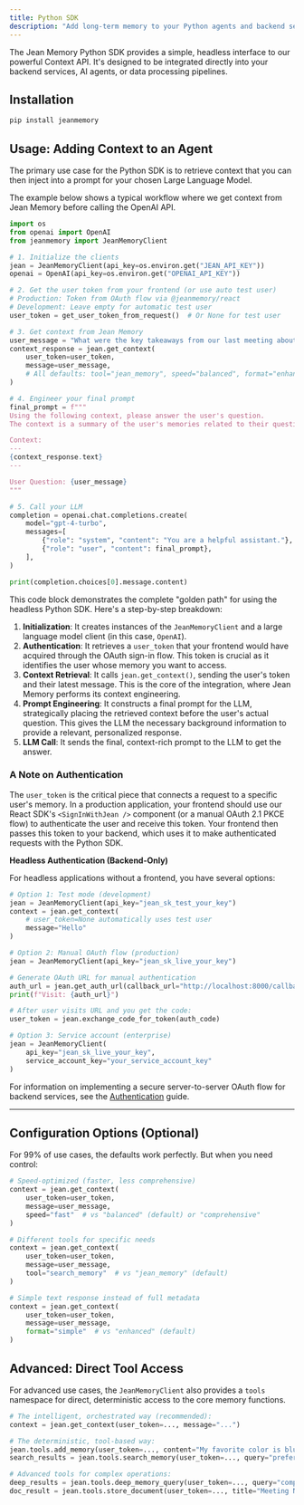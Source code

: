 ```yaml
---
title: Python SDK
description: "Add long-term memory to your Python agents and backend services."
---
```


The Jean Memory Python SDK provides a simple, headless interface to our powerful Context API. It's designed to be integrated directly into your backend services, AI agents, or data processing pipelines.

## Installation

```bash
pip install jeanmemory
```


## Usage: Adding Context to an Agent

The primary use case for the Python SDK is to retrieve context that you can then inject into a prompt for your chosen Large Language Model.

The example below shows a typical workflow where we get context from Jean Memory before calling the OpenAI API.

```python
import os
from openai import OpenAI
from jeanmemory import JeanMemoryClient

# 1. Initialize the clients
jean = JeanMemoryClient(api_key=os.environ.get("JEAN_API_KEY"))
openai = OpenAI(api_key=os.environ.get("OPENAI_API_KEY"))

# 2. Get the user token from your frontend (or use auto test user)
# Production: Token from OAuth flow via @jeanmemory/react
# Development: Leave empty for automatic test user
user_token = get_user_token_from_request()  # Or None for test user 

# 3. Get context from Jean Memory
user_message = "What were the key takeaways from our last meeting about Project Phoenix?"
context_response = jean.get_context(
    user_token=user_token,
    message=user_message,
    # All defaults: tool="jean_memory", speed="balanced", format="enhanced"
)

# 4. Engineer your final prompt
final_prompt = f"""
Using the following context, please answer the user's question.
The context is a summary of the user's memories related to their question.

Context:
---
{context_response.text}
---

User Question: {user_message}
"""

# 5. Call your LLM
completion = openai.chat.completions.create(
    model="gpt-4-turbo",
    messages=[
        {"role": "system", "content": "You are a helpful assistant."},
        {"role": "user", "content": final_prompt},
    ],
)

print(completion.choices[0].message.content)

```

This code block demonstrates the complete "golden path" for using the headless Python SDK. Here's a step-by-step breakdown:
1.  **Initialization**: It creates instances of the `JeanMemoryClient` and a large language model client (in this case, `OpenAI`).
2.  **Authentication**: It retrieves a `user_token` that your frontend would have acquired through the OAuth sign-in flow. This token is crucial as it identifies the user whose memory you want to access.
3.  **Context Retrieval**: It calls `jean.get_context()`, sending the user's token and their latest message. This is the core of the integration, where Jean Memory performs its context engineering.
4.  **Prompt Engineering**: It constructs a final prompt for the LLM, strategically placing the retrieved context before the user's actual question. This gives the LLM the necessary background information to provide a relevant, personalized response.
5.  **LLM Call**: It sends the final, context-rich prompt to the LLM to get the answer.

### A Note on Authentication

The `user_token` is the critical piece that connects a request to a specific user's memory. In a production application, your frontend should use our React SDK's `<SignInWithJean />` component (or a manual OAuth 2.1 PKCE flow) to authenticate the user and receive this token. Your frontend then passes this token to your backend, which uses it to make authenticated requests with the Python SDK.

**Headless Authentication (Backend-Only)**

For headless applications without a frontend, you have several options:

```python
# Option 1: Test mode (development)
jean = JeanMemoryClient(api_key="jean_sk_test_your_key")
context = jean.get_context(
    # user_token=None automatically uses test user
    message="Hello"
)

# Option 2: Manual OAuth flow (production)
jean = JeanMemoryClient(api_key="jean_sk_live_your_key")

# Generate OAuth URL for manual authentication
auth_url = jean.get_auth_url(callback_url="http://localhost:8000/callback")
print(f"Visit: {auth_url}")

# After user visits URL and you get the code:
user_token = jean.exchange_code_for_token(auth_code)

# Option 3: Service account (enterprise)
jean = JeanMemoryClient(
    api_key="jean_sk_live_your_key",
    service_account_key="your_service_account_key"
)
```

For information on implementing a secure server-to-server OAuth flow for backend services, see the [Authentication](/authentication) guide.

---

## Configuration Options (Optional)

For 99% of use cases, the defaults work perfectly. But when you need control:

```python
# Speed-optimized (faster, less comprehensive)
context = jean.get_context(
    user_token=user_token,
    message=user_message,
    speed="fast"  # vs "balanced" (default) or "comprehensive"
)

# Different tools for specific needs
context = jean.get_context(
    user_token=user_token,
    message=user_message,
    tool="search_memory"  # vs "jean_memory" (default)
)

# Simple text response instead of full metadata
context = jean.get_context(
    user_token=user_token,
    message=user_message,
    format="simple"  # vs "enhanced" (default)
)
```

## Advanced: Direct Tool Access

For advanced use cases, the `JeanMemoryClient` also provides a `tools` namespace for direct, deterministic access to the core memory functions.

```python
# The intelligent, orchestrated way (recommended):
context = jean.get_context(user_token=..., message="...")

# The deterministic, tool-based way:
jean.tools.add_memory(user_token=..., content="My favorite color is blue.")
search_results = jean.tools.search_memory(user_token=..., query="preferences")

# Advanced tools for complex operations:
deep_results = jean.tools.deep_memory_query(user_token=..., query="complex relationship query")
doc_result = jean.tools.store_document(user_token=..., title="Meeting Notes", content="...", document_type="markdown")
```
